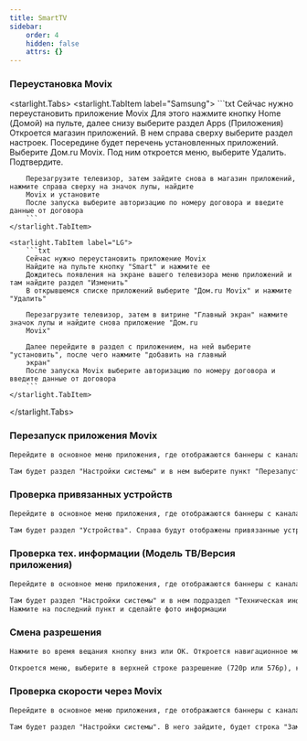 ```yaml
---
title: SmartTV
sidebar:
    order: 4
    hidden: false
    attrs: {}
---
```

### Переустановка Movix

<starlight.Tabs>
    <starlight.TabItem label="Samsung">
        ```txt
        Сейчас нужно переустановить приложение Movix
        Для этого нажмите кнопку Home (Домой) на пульте, далее снизу выберите раздел Apps (Приложения)
        Откроется магазин приложений. В нем справа сверху выберите раздел настроек. Посередине будет перечень
        установленных приложений. Выберите Дом.ru Movix. Под ним откроется меню, выберите Удалить. Подтвердите.

        Перезагрузите телевизор, затем зайдите снова в магазин приложений, нажмите справа сверху на значок лупы, найдите
        Movix и установите
        После запуска выберите авторизацию по номеру договора и введите данные от договора
        ```
    </starlight.TabItem>

    <starlight.TabItem label="LG">
        ```txt
        Сейчас нужно переустановить приложение Movix
        Найдите на пульте кнопку "Smart" и нажмите ее
        Дождитесь появления на экране вашего телевизора меню приложений и там найдите раздел "Изменить"
        В открывшемся списке приложений выберите "Дом.ru Movix" и нажмите "Удалить"

        Перезагрузите телевизор, затем в витрине "Главный экран" нажмите значок лупы и найдите снова приложение "Дом.ru
        Movix"

        Далее перейдите в раздел с приложением, на ней выберите "установить", после чего нажмите "добавить на главный
        экран"
        После запуска Movix выберите авторизацию по номеру договора и введите данные от договора
        ```
    </starlight.TabItem>
</starlight.Tabs>

### Перезапуск приложения Movix

```txt
Перейдите в основное меню приложения, где отображаются баннеры с каналами\подписками, затем зайдите в настройки (значок шестеренки в правом верхнем углу).

Там будет раздел "Настройки системы" и в нем выберите пункт "Перезапустить приложение"
```

### Проверка привязанных устройств

```txt
Перейдите в основное меню приложения, где отображаются баннеры с каналами\подписками, затем зайдите в настройки (значок шестеренки в правом верхнем углу)

Там будет раздел "Устройства". Справа будут отображены привязанные устройства, где должен быть Ваш ТВ
```

### Проверка тех. информации (Модель ТВ/Версия приложения)

```txt
Перейдите в основное меню приложения, где отображаются баннеры с каналами\подписками, затем зайдите в настройки (значок шестеренки в правом верхнем углу)

Там будет раздел "Настройки системы" и в нем подраздел "Техническая информация"
Нажмите на последний пункт и сделайте фото информации
```

### Смена разрешения

```txt
Нажмите во время вещания кнопку вниз или ОК. Откроется навигационное меню. Выберите справа значок шестеренки и нажмите на нем кнопку ОК

Откроется меню, выберите в верхней строке разрешение (720p или 576p), которое стоит перед последним пунктом "Max", потом нажмите на нем ОК и ниже нажмите кнопку "Применить"
```

### Проверка скорости через Movix

```txt
Перейдите в основное меню приложения, где отображаются баннеры с каналами\подписками, затем зайдите в настройки (значок шестеренки в правом верхнем углу).

Там будет раздел "Настройки системы". В него зайдите, будет строка "Замер скорости". Проведите замер и напишите результаты
```
